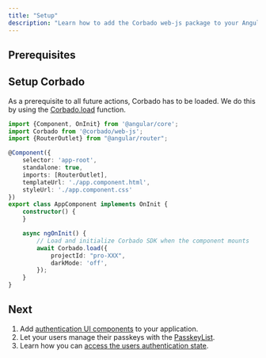 ```yaml
---
title: "Setup"
description: "Learn how to add the Corbado web-js package to your Angular application."
---
```



## Prerequisites

<Installation />

## Setup Corbado

As a prerequisite to all future actions, Corbado has to be loaded.
We do this by using the [Corbado.load](/frontend-integration/angular) function.

```ts app.component.ts
import {Component, OnInit} from '@angular/core';
import Corbado from '@corbado/web-js';
import {RouterOutlet} from "@angular/router";

@Component({
    selector: 'app-root',
    standalone: true,
    imports: [RouterOutlet],
    templateUrl: './app.component.html',
    styleUrl: './app.component.css'
})
export class AppComponent implements OnInit {
    constructor() {
    }

    async ngOnInit() {
        // Load and initialize Corbado SDK when the component mounts
        await Corbado.load({
            projectId: "pro-XXX",
            darkMode: 'off',
        });
    }
}
```

<CorbadoProviderReference isWebJS={true} />

## Next

1. Add [authentication UI components](/frontend-integration/angular/corbadoauth) to your application.
2. Let your users manage their passkeys with the [PasskeyList](/frontend-integration/angular/passkeylist).
3. Learn how you can [access the users authentication state](/frontend-integration/angular/authentication-state).